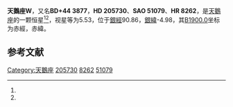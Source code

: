 {{Starbox begin
| name = 天鵝座W
}}
{{Starbox observe
| epoch = [[J2000.0|J2000.0]]
| constell = [[天鵝座|天鵝座]]<ref name=SIMBAD>{{cite web
 | url=http://simbad.u-strasbg.fr/simbad/sim-id?Ident=HR+8262
 | title=Pulsating variable Star
 | publisher=Centre de Données astronomiques de Strasbourg
 | work=SIMBAD
 | accessdate=2012-07-13
 | archive-date=2016-03-16
 | archive-url=https://web.archive.org/web/20160316183737/http://simbad.u-strasbg.fr/simbad/sim-id?Ident=HR+8262
 | dead-url=no
 }}</ref><ref name=DATA>{{cite web
 | url=http://vizier.u-strasbg.fr/viz-bin/VizieR-5?-out.add=.&-source=5050&-corr=PK=HR&-out.max=9999&HR=8262
 | title=VizieR Detailed Page
 | accessdate=2012-07-13
 | archive-date=2016-03-05
 | archive-url=https://web.archive.org/web/20160305225556/http://vizier.u-strasbg.fr/viz-bin/VizieR-5?-out.add=.&-source=5050&-corr=PK=HR&-out.max=9999&HR=8262
 | dead-url=no
 }}</ref>
| 星官 = 
| ra = {{RA|21|36|2.4}}<ref name=SIMBAD /><ref name=DATA />
| dec = {{DEC|+45|22|29}}<ref name=SIMBAD /><ref name=DATA />
| appmag_v = 5.53<ref name=SIMBAD /><ref name=DATA />
}}
{{Starbox character
| class = M5IIIae<ref name=SIMBAD /><ref name=DATA />
| b-v = 1.58<ref name=SIMBAD /><ref name=DATA />
| u-b = 1.24<ref name=SIMBAD /><ref name=DATA />
| r-i = 2.14<ref name=SIMBAD /><ref name=DATA />
| variable = 
}}
{{Starbox astrometry
| radial_v = 1.24
| prop_mo_ra = -14
| parallax = 
| p_error = 
}}
{{Starbox catalog
| names =BD+44 3877，[[SAO星表|SAO]] 51079，[[HD星表|HD]] 205730，[[HR星表|HR]] 8262}}
{{Starbox reference |Simbad=HR+8262}}
{{Starbox end}}

'''天鵝座W'''，又名'''BD+44 3877'''，'''HD 205730'''、'''SAO 51079'''、'''HR 8262'''，是[[天鵝座|天鵝座]]的一颗恒星<ref name=SIMBAD /><ref name=DATA />，视星等为5.53，位于[[銀道座標系|銀經]]90.86，[[銀道座標系|銀緯]]-4.98，其[[B1900.0|B1900.0]]坐标为赤經{{RA|21|32|14.3}}，赤緯{{DEC|+44|-4.98|36}}。

== 参考文献 ==
{{reflist}}

{{star-stub}}

{{天鵝座恒星}}
[[Category:天鵝座|Category:天鵝座]]
[[Category:HD和HDE天體|205730]]
[[Category:HR天體|8262]]
[[Category:SAO天體|51079]]